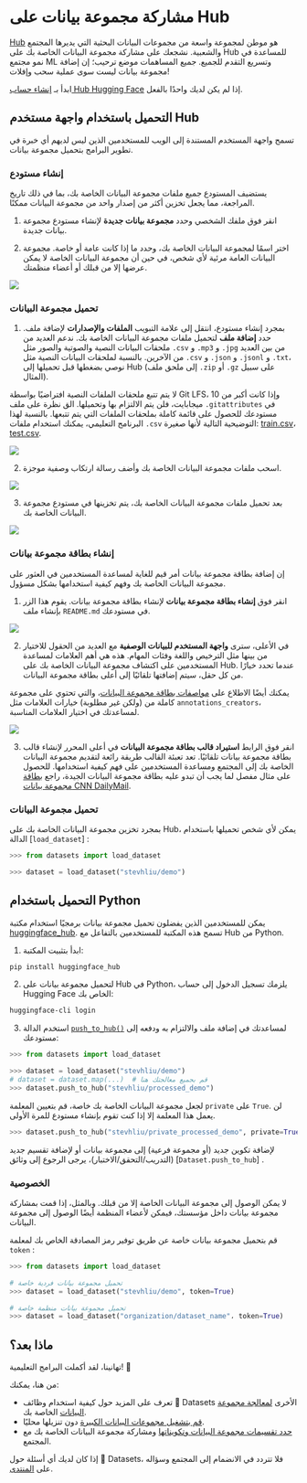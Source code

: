 # مشاركة مجموعة بيانات على Hub 

[Hub](https://huggingface.co/datasets) هو موطن لمجموعة واسعة من مجموعات البيانات البحثية التي يديرها المجتمع والشعبية. نشجعك على مشاركة مجموعة البيانات الخاصة بك على Hub للمساعدة في نمو مجتمع ML وتسريع التقدم للجميع. جميع المساهمات موضع ترحيب؛ إن إضافة مجموعة بيانات ليست سوى عملية سحب وإفلات! 

ابدأ بـ [إنشاء حساب Hub Hugging Face](https://huggingface.co/join) إذا لم يكن لديك واحدًا بالفعل.

## التحميل باستخدام واجهة مستخدم Hub 

تسمح واجهة المستخدم المستندة إلى الويب للمستخدمين الذين ليس لديهم أي خبرة في تطوير البرامج بتحميل مجموعة بيانات.

### إنشاء مستودع 

يستضيف المستودع جميع ملفات مجموعة البيانات الخاصة بك، بما في ذلك تاريخ المراجعة، مما يجعل تخزين أكثر من إصدار واحد من مجموعة البيانات ممكنًا. 

1. انقر فوق ملفك الشخصي وحدد **مجموعة بيانات جديدة** لإنشاء مستودع مجموعة بيانات جديدة. 

2. اختر اسمًا لمجموعة البيانات الخاصة بك، وحدد ما إذا كانت عامة أو خاصة. مجموعة البيانات العامة مرئية لأي شخص، في حين أن مجموعة البيانات الخاصة لا يمكن عرضها إلا من قبلك أو أعضاء منظمتك. 

<div class="flex justify-center">
<img src="https://huggingface.co/datasets/huggingface/documentation-images/resolve/main/datasets/create_repo.png"/>
</div>

### تحميل مجموعة البيانات 

1. بمجرد إنشاء مستودع، انتقل إلى علامة التبويب **الملفات والإصدارات** لإضافة ملف. حدد **إضافة ملف** لتحميل ملفات مجموعة البيانات الخاصة بك. ندعم العديد من ملحقات البيانات النصية والصوتية والصور مثل `.csv` و `.mp3` و `.jpg` من بين العديد من الآخرين. بالنسبة لملحقات البيانات النصية مثل `.csv` و `.json` و `.jsonl` و `.txt`، نوصي بضغطها قبل تحميلها إلى Hub (إلى ملحق ملف `.zip` أو `.gz` على سبيل المثال). 

لا يتم تتبع ملحقات الملفات النصية افتراضيًا بواسطة Git LFS، وإذا كانت أكبر من 10 ميجابايت، فلن يتم الالتزام بها وتحميلها. الق نظرة على ملف `.gitattributes` في مستودعك للحصول على قائمة كاملة بملحقات الملفات التي يتم تتبعها. بالنسبة لهذا البرنامج التعليمي، يمكنك استخدام ملفات `.csv` التوضيحية التالية لأنها صغيرة: <a href="https://huggingface.co/datasets/stevhliu/demo/raw/main/train.csv" download>train.csv</a>، <a href="https://huggingface.co/datasets/stevhliu/demo/raw/main/test.csv" download>test.csv</a>. 

<div class="flex justify-center">
<img src="https://huggingface.co/datasets/huggingface/documentation-images/resolve/main/datasets/upload_files.png"/>
</div> 

2. اسحب ملفات مجموعة البيانات الخاصة بك وأضف رسالة ارتكاب وصفية موجزة. 

<div class="flex justify-center">
<img src="https://huggingface.co/datasets/huggingface/documentation-images/resolve/main/datasets/commit_files.png"/>
</div> 

3. بعد تحميل ملفات مجموعة البيانات الخاصة بك، يتم تخزينها في مستودع مجموعة البيانات الخاصة بك. 

<div class="flex justify-center">
<img src="https://huggingface.co/datasets/huggingface/documentation-images/resolve/main/datasets/files_stored.png"/>
</div> 

### إنشاء بطاقة مجموعة بيانات 

إن إضافة بطاقة مجموعة بيانات أمر قيم للغاية لمساعدة المستخدمين في العثور على مجموعة البيانات الخاصة بك وفهم كيفية استخدامها بشكل مسؤول. 

1. انقر فوق **إنشاء بطاقة مجموعة بيانات** لإنشاء بطاقة مجموعة بيانات. يقوم هذا الزر بإنشاء ملف `README.md` في مستودعك. 

<div class="flex justify-center">
<img src="https://huggingface.co/datasets/huggingface/documentation-images/resolve/main/datasets/dataset_card.png"/>
</div> 

2. في الأعلى، سترى **واجهة المستخدم للبيانات الوصفية** مع العديد من الحقول للاختيار من بينها مثل الترخيص واللغة وفئات المهام. هذه هي أهم العلامات لمساعدة المستخدمين على اكتشاف مجموعة البيانات الخاصة بك على Hub. عندما تحدد خيارًا من كل حقل، سيتم إضافتها تلقائيًا إلى أعلى بطاقة مجموعة البيانات. 

يمكنك أيضًا الاطلاع على [مواصفات بطاقة مجموعة البيانات](https://github.com/huggingface/hub-docs/blob/main/datasetcard.md?plain=1)، والتي تحتوي على مجموعة كاملة من (ولكن غير مطلوبة) خيارات العلامات مثل `annotations_creators`، لمساعدتك في اختيار العلامات المناسبة. 

<div class="flex justify-center">
<img src="https://huggingface.co/datasets/huggingface/documentation-images/resolve/main/datasets/metadata_ui.png"/>
</div> 

3. انقر فوق الرابط **استيراد قالب بطاقة مجموعة البيانات** في أعلى المحرر لإنشاء قالب بطاقة مجموعة بيانات تلقائيًا. تعد تعبئة القالب طريقة رائعة لتقديم مجموعة البيانات الخاصة بك إلى المجتمع ومساعدة المستخدمين على فهم كيفية استخدامها. للحصول على مثال مفصل لما يجب أن تبدو عليه بطاقة مجموعة البيانات الجيدة، راجع [بطاقة مجموعة بيانات CNN DailyMail](https://huggingface.co/datasets/cnn_dailymail). 

### تحميل مجموعة البيانات 

بمجرد تخزين مجموعة البيانات الخاصة بك على Hub، يمكن لأي شخص تحميلها باستخدام الدالة [`load_dataset`] : 

```py
>>> from datasets import load_dataset

>>> dataset = load_dataset("stevhliu/demo")
```

## التحميل باستخدام Python 

يمكن للمستخدمين الذين يفضلون تحميل مجموعة بيانات برمجيًا استخدام مكتبة [huggingface_hub](https://huggingface.co/docs/huggingface_hub/index). تسمح هذه المكتبة للمستخدمين بالتفاعل مع Hub من Python. 

1. ابدأ بتثبيت المكتبة: 

```bash
pip install huggingface_hub
``` 

2. لتحميل مجموعة بيانات على Hub في Python، يلزمك تسجيل الدخول إلى حساب Hugging Face الخاص بك: 

```bash
huggingface-cli login
``` 

3. استخدم الدالة [`push_to_hub()`](https://huggingface.co/docs/datasets/main/en/package_reference/main_classes#datasets.DatasetDict.push_to_hub) لمساعدتك في إضافة ملف والالتزام به ودفعه إلى مستودعك: 

```py
>>> from datasets import load_dataset

>>> dataset = load_dataset("stevhliu/demo")
# dataset = dataset.map(...)  # قم بجميع معالجتك هنا
>>> dataset.push_to_hub("stevhliu/processed_demo")
``` 

لجعل مجموعة البيانات الخاصة بك خاصة، قم بتعيين المعلمة `private` على `True`. لن يعمل هذا المعلمة إلا إذا كنت تقوم بإنشاء مستودع للمرة الأولى. 

```py
>>> dataset.push_to_hub("stevhliu/private_processed_demo", private=True)
``` 

لإضافة تكوين جديد (أو مجموعة فرعية) إلى مجموعة بيانات أو لإضافة تقسيم جديد (التدريب/التحقق/الاختبار)، يرجى الرجوع إلى وثائق [`Dataset.push_to_hub`] . 

### الخصوصية 

لا يمكن الوصول إلى مجموعة البيانات الخاصة إلا من قبلك. وبالمثل، إذا قمت بمشاركة مجموعة بيانات داخل مؤسستك، فيمكن لأعضاء المنظمة أيضًا الوصول إلى مجموعة البيانات. 

قم بتحميل مجموعة بيانات خاصة عن طريق توفير رمز المصادقة الخاص بك لمعلمة `token` : 

```py
>>> from datasets import load_dataset

# تحميل مجموعة بيانات فردية خاصة
>>> dataset = load_dataset("stevhliu/demo", token=True)

# تحميل مجموعة بيانات منظمة خاصة
>>> dataset = load_dataset("organization/dataset_name"، token=True)
```

## ماذا بعد؟ 

تهانينا، لقد أكملت البرامج التعليمية! 🥳 

من هنا، يمكنك: 

- تعرف على المزيد حول كيفية استخدام وظائف 🤗 Datasets الأخرى [لمعالجة مجموعة البيانات](process) الخاصة بك. 
- [قم بتشغيل مجموعات البيانات الكبيرة](stream) دون تنزيلها محليًا. 
- [حدد تقسيمات مجموعة البيانات وتكويناتها](repository_structure) ومشاركة مجموعة البيانات الخاصة بك مع المجتمع. 

إذا كان لديك أي أسئلة حول 🤗 Datasets، فلا تتردد في الانضمام إلى المجتمع وسؤاله على [المنتدى](https://discuss.huggingface.co/c/datasets/10).